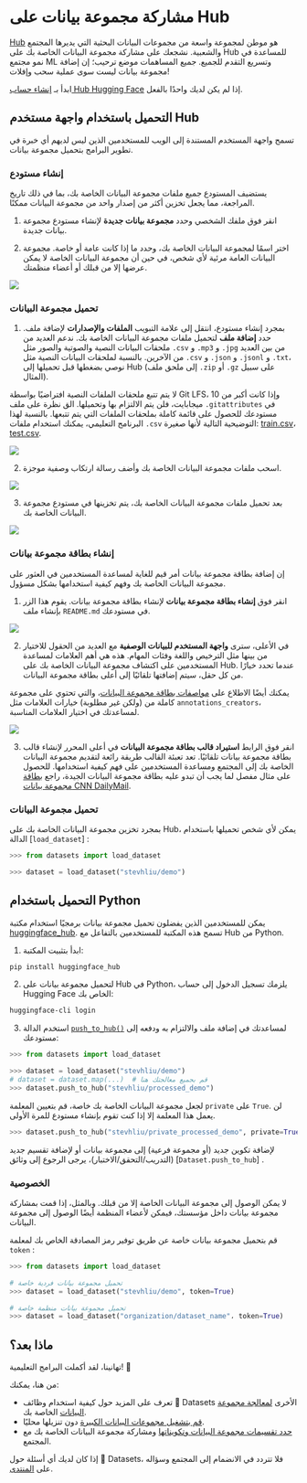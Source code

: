 # مشاركة مجموعة بيانات على Hub 

[Hub](https://huggingface.co/datasets) هو موطن لمجموعة واسعة من مجموعات البيانات البحثية التي يديرها المجتمع والشعبية. نشجعك على مشاركة مجموعة البيانات الخاصة بك على Hub للمساعدة في نمو مجتمع ML وتسريع التقدم للجميع. جميع المساهمات موضع ترحيب؛ إن إضافة مجموعة بيانات ليست سوى عملية سحب وإفلات! 

ابدأ بـ [إنشاء حساب Hub Hugging Face](https://huggingface.co/join) إذا لم يكن لديك واحدًا بالفعل.

## التحميل باستخدام واجهة مستخدم Hub 

تسمح واجهة المستخدم المستندة إلى الويب للمستخدمين الذين ليس لديهم أي خبرة في تطوير البرامج بتحميل مجموعة بيانات.

### إنشاء مستودع 

يستضيف المستودع جميع ملفات مجموعة البيانات الخاصة بك، بما في ذلك تاريخ المراجعة، مما يجعل تخزين أكثر من إصدار واحد من مجموعة البيانات ممكنًا. 

1. انقر فوق ملفك الشخصي وحدد **مجموعة بيانات جديدة** لإنشاء مستودع مجموعة بيانات جديدة. 

2. اختر اسمًا لمجموعة البيانات الخاصة بك، وحدد ما إذا كانت عامة أو خاصة. مجموعة البيانات العامة مرئية لأي شخص، في حين أن مجموعة البيانات الخاصة لا يمكن عرضها إلا من قبلك أو أعضاء منظمتك. 

<div class="flex justify-center">
<img src="https://huggingface.co/datasets/huggingface/documentation-images/resolve/main/datasets/create_repo.png"/>
</div>

### تحميل مجموعة البيانات 

1. بمجرد إنشاء مستودع، انتقل إلى علامة التبويب **الملفات والإصدارات** لإضافة ملف. حدد **إضافة ملف** لتحميل ملفات مجموعة البيانات الخاصة بك. ندعم العديد من ملحقات البيانات النصية والصوتية والصور مثل `.csv` و `.mp3` و `.jpg` من بين العديد من الآخرين. بالنسبة لملحقات البيانات النصية مثل `.csv` و `.json` و `.jsonl` و `.txt`، نوصي بضغطها قبل تحميلها إلى Hub (إلى ملحق ملف `.zip` أو `.gz` على سبيل المثال). 

لا يتم تتبع ملحقات الملفات النصية افتراضيًا بواسطة Git LFS، وإذا كانت أكبر من 10 ميجابايت، فلن يتم الالتزام بها وتحميلها. الق نظرة على ملف `.gitattributes` في مستودعك للحصول على قائمة كاملة بملحقات الملفات التي يتم تتبعها. بالنسبة لهذا البرنامج التعليمي، يمكنك استخدام ملفات `.csv` التوضيحية التالية لأنها صغيرة: <a href="https://huggingface.co/datasets/stevhliu/demo/raw/main/train.csv" download>train.csv</a>، <a href="https://huggingface.co/datasets/stevhliu/demo/raw/main/test.csv" download>test.csv</a>. 

<div class="flex justify-center">
<img src="https://huggingface.co/datasets/huggingface/documentation-images/resolve/main/datasets/upload_files.png"/>
</div> 

2. اسحب ملفات مجموعة البيانات الخاصة بك وأضف رسالة ارتكاب وصفية موجزة. 

<div class="flex justify-center">
<img src="https://huggingface.co/datasets/huggingface/documentation-images/resolve/main/datasets/commit_files.png"/>
</div> 

3. بعد تحميل ملفات مجموعة البيانات الخاصة بك، يتم تخزينها في مستودع مجموعة البيانات الخاصة بك. 

<div class="flex justify-center">
<img src="https://huggingface.co/datasets/huggingface/documentation-images/resolve/main/datasets/files_stored.png"/>
</div> 

### إنشاء بطاقة مجموعة بيانات 

إن إضافة بطاقة مجموعة بيانات أمر قيم للغاية لمساعدة المستخدمين في العثور على مجموعة البيانات الخاصة بك وفهم كيفية استخدامها بشكل مسؤول. 

1. انقر فوق **إنشاء بطاقة مجموعة بيانات** لإنشاء بطاقة مجموعة بيانات. يقوم هذا الزر بإنشاء ملف `README.md` في مستودعك. 

<div class="flex justify-center">
<img src="https://huggingface.co/datasets/huggingface/documentation-images/resolve/main/datasets/dataset_card.png"/>
</div> 

2. في الأعلى، سترى **واجهة المستخدم للبيانات الوصفية** مع العديد من الحقول للاختيار من بينها مثل الترخيص واللغة وفئات المهام. هذه هي أهم العلامات لمساعدة المستخدمين على اكتشاف مجموعة البيانات الخاصة بك على Hub. عندما تحدد خيارًا من كل حقل، سيتم إضافتها تلقائيًا إلى أعلى بطاقة مجموعة البيانات. 

يمكنك أيضًا الاطلاع على [مواصفات بطاقة مجموعة البيانات](https://github.com/huggingface/hub-docs/blob/main/datasetcard.md?plain=1)، والتي تحتوي على مجموعة كاملة من (ولكن غير مطلوبة) خيارات العلامات مثل `annotations_creators`، لمساعدتك في اختيار العلامات المناسبة. 

<div class="flex justify-center">
<img src="https://huggingface.co/datasets/huggingface/documentation-images/resolve/main/datasets/metadata_ui.png"/>
</div> 

3. انقر فوق الرابط **استيراد قالب بطاقة مجموعة البيانات** في أعلى المحرر لإنشاء قالب بطاقة مجموعة بيانات تلقائيًا. تعد تعبئة القالب طريقة رائعة لتقديم مجموعة البيانات الخاصة بك إلى المجتمع ومساعدة المستخدمين على فهم كيفية استخدامها. للحصول على مثال مفصل لما يجب أن تبدو عليه بطاقة مجموعة البيانات الجيدة، راجع [بطاقة مجموعة بيانات CNN DailyMail](https://huggingface.co/datasets/cnn_dailymail). 

### تحميل مجموعة البيانات 

بمجرد تخزين مجموعة البيانات الخاصة بك على Hub، يمكن لأي شخص تحميلها باستخدام الدالة [`load_dataset`] : 

```py
>>> from datasets import load_dataset

>>> dataset = load_dataset("stevhliu/demo")
```

## التحميل باستخدام Python 

يمكن للمستخدمين الذين يفضلون تحميل مجموعة بيانات برمجيًا استخدام مكتبة [huggingface_hub](https://huggingface.co/docs/huggingface_hub/index). تسمح هذه المكتبة للمستخدمين بالتفاعل مع Hub من Python. 

1. ابدأ بتثبيت المكتبة: 

```bash
pip install huggingface_hub
``` 

2. لتحميل مجموعة بيانات على Hub في Python، يلزمك تسجيل الدخول إلى حساب Hugging Face الخاص بك: 

```bash
huggingface-cli login
``` 

3. استخدم الدالة [`push_to_hub()`](https://huggingface.co/docs/datasets/main/en/package_reference/main_classes#datasets.DatasetDict.push_to_hub) لمساعدتك في إضافة ملف والالتزام به ودفعه إلى مستودعك: 

```py
>>> from datasets import load_dataset

>>> dataset = load_dataset("stevhliu/demo")
# dataset = dataset.map(...)  # قم بجميع معالجتك هنا
>>> dataset.push_to_hub("stevhliu/processed_demo")
``` 

لجعل مجموعة البيانات الخاصة بك خاصة، قم بتعيين المعلمة `private` على `True`. لن يعمل هذا المعلمة إلا إذا كنت تقوم بإنشاء مستودع للمرة الأولى. 

```py
>>> dataset.push_to_hub("stevhliu/private_processed_demo", private=True)
``` 

لإضافة تكوين جديد (أو مجموعة فرعية) إلى مجموعة بيانات أو لإضافة تقسيم جديد (التدريب/التحقق/الاختبار)، يرجى الرجوع إلى وثائق [`Dataset.push_to_hub`] . 

### الخصوصية 

لا يمكن الوصول إلى مجموعة البيانات الخاصة إلا من قبلك. وبالمثل، إذا قمت بمشاركة مجموعة بيانات داخل مؤسستك، فيمكن لأعضاء المنظمة أيضًا الوصول إلى مجموعة البيانات. 

قم بتحميل مجموعة بيانات خاصة عن طريق توفير رمز المصادقة الخاص بك لمعلمة `token` : 

```py
>>> from datasets import load_dataset

# تحميل مجموعة بيانات فردية خاصة
>>> dataset = load_dataset("stevhliu/demo", token=True)

# تحميل مجموعة بيانات منظمة خاصة
>>> dataset = load_dataset("organization/dataset_name"، token=True)
```

## ماذا بعد؟ 

تهانينا، لقد أكملت البرامج التعليمية! 🥳 

من هنا، يمكنك: 

- تعرف على المزيد حول كيفية استخدام وظائف 🤗 Datasets الأخرى [لمعالجة مجموعة البيانات](process) الخاصة بك. 
- [قم بتشغيل مجموعات البيانات الكبيرة](stream) دون تنزيلها محليًا. 
- [حدد تقسيمات مجموعة البيانات وتكويناتها](repository_structure) ومشاركة مجموعة البيانات الخاصة بك مع المجتمع. 

إذا كان لديك أي أسئلة حول 🤗 Datasets، فلا تتردد في الانضمام إلى المجتمع وسؤاله على [المنتدى](https://discuss.huggingface.co/c/datasets/10).